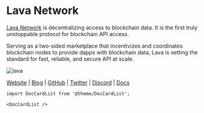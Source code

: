 # Lava Network


<MainpageMetrics rpc="https://lava-rpc.f5nodes.com" binary="lavad" />

[Lava Network](https://www.lavanet.xyz/) is decentralizing access to blockchain data. It is the first truly unstoppable protocol for blockchain API access.

Serving as a two-sided marketplace that incentivizes and coordinates blockchain nodes to provide dapps with blockchain data, Lava is setting the standard for fast, reliable, and secure API at scale.

![lava](./img/lava.png)

[Website](https://www.lavanet.xyz/) | [Blog](https://www.lavanet.xyz/blog) | [GitHub](https://github.com/lavanet) | [Twitter](https://twitter.com/lavanetxyz) | [Discord](https://discord.gg/Tbk5NxTCdA) | [Docs](https://docs.lavanet.xyz/)

```mdx-code-block
import DocCardList from '@theme/DocCardList';

<DocCardList />
```
